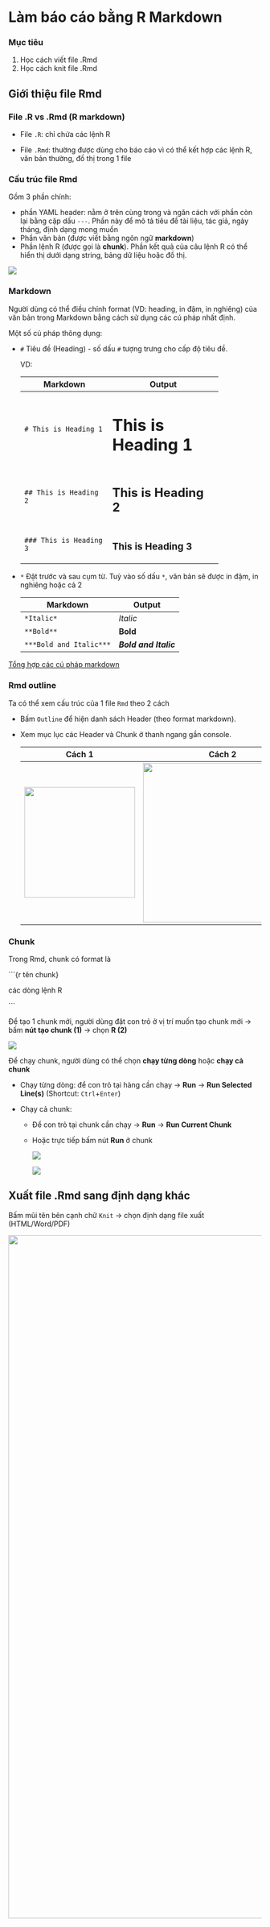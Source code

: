 # Làm báo cáo bằng R Markdown

::: callout-tip
### Mục tiêu

1.  Học cách viết file .Rmd
2.  Học cách knit file .Rmd
:::

## Giới thiệu file Rmd

### File .R vs .Rmd (R markdown)

-   File `.R`: chỉ chứa các lệnh R

-   File `.Rmd`: thường được dùng cho báo cáo vì có thể kết hợp các lệnh R, văn bản thường, đồ thị trong 1 file 

### Cấu trúc file Rmd

Gồm 3 phần chính:

-   phần YAML header: nằm ở trên cùng trong và ngăn cách với phần còn lại bằng cặp dấu `---`. Phần này để mô tả tiêu đề tài liệu, tác giả, ngày tháng, định dạng mong muốn
-   Phần văn bản (được viết bằng ngôn ngữ **markdown**)
-   Phần lệnh R (được gọi là **chunk**). Phần kết quả của câu lệnh R có thể hiển thị dưới dạng string, bảng dữ liệu hoặc đồ thị.

![](img/report/rmd_components.png)

### Markdown

Người dùng có thể điều chỉnh format (VD: heading, in đậm, in nghiêng) của văn bản trong Markdown bằng cách sử dụng các cú pháp nhất định.

Một số cú pháp thông dụng:

-   `#` Tiêu đề (Heading) - số dấu `#` tượng trưng cho cấp độ tiêu đề.

    VD:

    +-------------------------+--------------------------------+
    | Markdown                | Output                         |
    +=========================+================================+
    | `# This is Heading 1`   | ```{=html}                     |
    |                         | <h1>This is Heading 1</h1>     |
    |                         | ```                            |
    +-------------------------+--------------------------------+
    | `## This is Heading 2`  | ```{=html}                     |
    |                         | <h2>This is Heading 2</h2>     |
    |                         | ```                            |
    +-------------------------+--------------------------------+
    | `### This is Heading 3` | ```{=html}                     |
    |                         | <h3>This is Heading 3</h3>     |
    |                         | ```                            |
    +-------------------------+--------------------------------+

-   `*` Đặt trước và sau cụm từ. Tuỳ vào số dấu `*`, văn bản sẽ được in đậm, in nghiêng hoặc cả 2

    | Markdown                | Output                |
    |-------------------------|-----------------------|
    | `*Italic*`              | *Italic*              |
    | `**Bold**`              | **Bold**              |
    | `***Bold and Italic***` | ***Bold and Italic*** |

[Tổng hợp các cú pháp markdown](https://quantrimang.com/cong-nghe/cu-phap-markdown-can-ban-163963)

::: callout-note
### Rmd outline

Ta có thể xem cấu trúc của 1 file `Rmd` theo 2 cách

-   Bấm `Outline` để hiện danh sách Header (theo format markdown).

-   Xem mục lục các Header và Chunk ở thanh ngang gần console.

    +-----------------------------------------------------------+----------------------------------------------+
    | Cách 1                                                    | Cách 2                                       |
    +===========================================================+==============================================+
    | ![](img/report/outline.png){fig-align="left" width="220"} | ![](img/report/outline_alt.png){width="317"} |
    +-----------------------------------------------------------+----------------------------------------------+
:::

### Chunk

Trong Rmd, chunk có format là 

\`\`\`{r tên chunk}

các dòng lệnh R

\`\`\`

Để tạo 1 chunk mới, người dùng đặt con trỏ ở vị trí muốn tạo chunk mới → bấm **nút tạo chunk (1)** → chọn **R (2)**

![](img/report/create_chunk.png)

Để chạy chunk, người dùng có thể chọn **chạy từng dòng** hoặc **chạy cả chunk**

-   Chạy từng dòng: để con trỏ tại hàng cần chạy → **Run** → **Run Selected Line(s)** (Shortcut: `Ctrl`+`Enter`)

-   Chạy cả chunk: 

    -   Để con trỏ tại chunk cần chạy → **Run** → **Run Current Chunk**

    -   Hoặc trực tiếp bấm nút **Run** ở chunk

        ![](img/report/run_chunk.png)

        ![](img/report/other_run_chunk.png)

## Xuất file .Rmd sang định dạng khác

Bấm mũi tên bên cạnh chữ `Knit` → chọn định dạng file xuất (HTML/Word/PDF)

![](img/report/knit_rmd.png){width="1357"}
